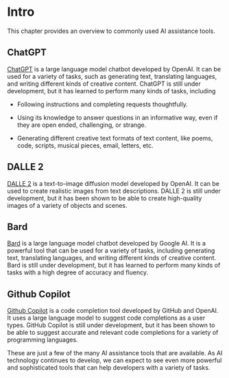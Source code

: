 # Intro

This chapter provides an overview to commonly used AI assistance tools.

## ChatGPT

[ChatGPT](https://chat.openai.com/) is a large language model chatbot developed by OpenAI. It can be used for a variety of tasks, such as generating text, translating languages, and writing different kinds of creative content. ChatGPT is still under development, but it has learned to perform many kinds of tasks, including 

- Following instructions and completing requests thoughtfully.

- Using its knowledge to answer questions in an informative way, even if they are open ended, challenging, or strange.

- Generating different creative text formats of text content, like poems, code, scripts, musical pieces, email, letters, etc.

## DALLE 2

[DALLE 2](https://openai.com/dall-e-2) is a text-to-image diffusion model developed by OpenAI. It can be used to create realistic images from text descriptions. DALLE 2 is still under development, but it has been shown to be able to create high-quality images of a variety of objects and scenes.

## Bard

[Bard](https://bard.google.com/) is a large language model chatbot developed by Google AI. It is a powerful tool that can be used for a variety of tasks, including generating text, translating languages, and writing different kinds of creative content. Bard is still under development, but it has learned to perform many kinds of tasks with a high degree of accuracy and fluency.

## Github Copilot

[Github Copilot](https://github.com/features/copilot) is a code completion tool developed by GitHub and OpenAI. It uses a large language model to suggest code completions as a user types. GitHub Copilot is still under development, but it has been shown to be able to suggest accurate and relevant code completions for a variety of programming languages.

These are just a few of the many AI assistance tools that are available. As AI technology continues to develop, we can expect to see even more powerful and sophisticated tools that can help developers with a variety of tasks.
